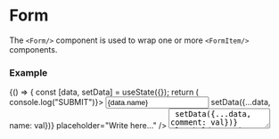 
<Meta title="Components/Forms/Form" component={Form} />

# Form

The `<Form/>` component is used to wrap one or more `<FormItem/>` components.

<ArgsTable of={Form} />

### Example
<Canvas>
    <Story name="basic" >
        {() => {
            const [data, setData] = useState({});
            return (
                <Form responsive onSubmit={() => console.log("SUBMIT")}>
                    <FormItem label="Your name">
                        <Input value={data.name} onChange={(val) => setData({...data, name: val})} placeholder="Write here..." />
                    </FormItem>
                    <FormItem label="Your comment">
                        <Textarea value={data.comment} onChange={(val) => setData({...data, comment: val})} placeholder="Write here..." />
                    </FormItem>
                    <FormItem>
                        <Checkbox checked={data.checked} onChange={(val) => setData({...data, checked: val})}>
                            Send to everyone
                        </Checkbox>
                    </FormItem>
                    <FormItem>
                        <Row>
                            <Col span={14}>
                                <Button type="submit" color="primary">
                                    Submit comment
                                </Button>
                            </Col>
                            <Col span={10}>
                                <Button onClick={() => setData({})}>
                                    Clear form
                                </Button>
                            </Col>
                        </Row>
                    </FormItem>
                </Form>
            )
        }}
    </Story>
</Canvas>
